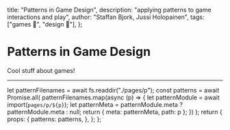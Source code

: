 
  title: "Patterns in Game Design",
  description: "applying patterns to game interactions and play",
  author: "Staffan Bjork, Jussi Holopainen",
  tags: ["games 🎲", "design 📐"],
};

<PLHead title={meta.title} description={meta.description} />

<PLNav patterns={props.patterns} currentTitle={meta.title} />

<PLMeta
  title={meta.title}
  description={meta.description}
  author={meta.author}
  tags={meta.tags}
/>

# Patterns in Game Design

Cool stuff about games!

---

<PLLinks>
  <PLLink
    title="Patterns in Game Design (Goodreads)"
    url="https://www.goodreads.com/en/book/show/892433"
  />
  <PLLink
    title="Patterns in Game Design - online"
    url="https://tecfa.unige.ch/tecfa/maltt/VIP/Ressources/Articles/Game%20Design%20Patterns/"
  />
</PLLinks>

  let patternFilenames = await fs.readdir("./pages/p");
  const patterns = await Promise.all(
    patternFilenames.map(async (p) => {
      let patternModule = await import(`pages/p/${p}`);
      let patternMeta = patternModule.meta ? patternModule.meta : null;
      return { meta: patternMeta, path: p };
    })
  );
  return {
    props: {
      patterns: patterns,
    },
  };
};
